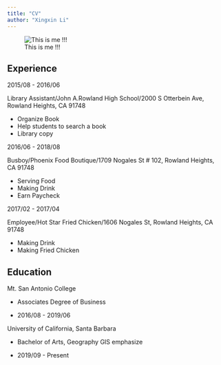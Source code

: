 ```yaml
---
title: "CV"
author: "Xingxin Li"
---
```


![This is me !!!](img/IMG_0458.JPG)


## Experience

2015/08 - 2016/06

Library Assistant/John A.Rowland High School/2000 S Otterbein Ave, Rowland Heights, CA 91748

  - Organize Book
  - Help students to search a book
  - Library copy

2016/06 - 2018/08

Busboy/Phoenix Food Boutique/1709 Nogales St # 102, Rowland Heights, CA 91748

  - Serving Food
  - Making Drink
  - Earn Paycheck
  
2017/02 - 2017/04

Employee/Hot Star Fried Chicken/1606 Nogales St, Rowland Heights, CA 91748

  - Making Drink
  - Making Fried Chicken
  
## Education

  Mt. San Antonio College
  
  - Associates Degree of Business
  
  - 2016/08 - 2019/06
  
  University of California, Santa Barbara
  
  - Bachelor of Arts, Geography GIS emphasize
  
  - 2019/09 - Present
  
